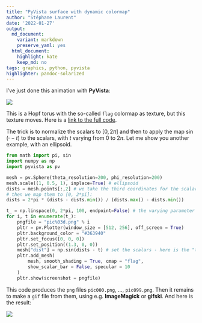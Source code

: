 ```yaml
---
title: "PyVista surface with dynamic colormap"
author: "Stéphane Laurent"
date: '2022-01-27'
output:
  md_document:
    variant: markdown
    preserve_yaml: yes
  html_document:
    highlight: kate
    keep_md: no
tags: graphics, python, pyvista
highlighter: pandoc-solarized
---
```


I've just done this animation with **PyVista**:

![](https://github.com/stla/PyVistaMiscellanous/raw/main/HopfTorusMovingFlag.gif)

This is a Hopf torus with the so-called `flag` colormap as texture, but this 
texture moves. Here is a 
[link to the full code](https://github.com/stla/PyVistaMiscellanous/blob/main/HopfTorus_MovingFlag.py).

The trick is to normalize the scalars to $[0, 2\pi]$ and then to apply the map 
$\sin(\cdot - t)$ to the scalars, with $t$ varying from $0$ to $2\pi$. Let me 
show you another example, with an ellipsoid.

```python
from math import pi, sin
import numpy as np
import pyvista as pv

mesh = pv.Sphere(theta_resolution=200, phi_resolution=200)
mesh.scale((1, 0.5, 1), inplace=True) # ellipsoid
dists = mesh.points[:,2] # we take the third coordinates for the scalars
# then we map them to [0, 2*pi]:
dists = 2*pi * (dists - dists.min()) / (dists.max() - dists.min())

t_ = np.linspace(0, 2*pi, 100, endpoint=False) # the varying parameter
for i, t in enumerate(t_):
    pngfile = "pic%03d.png" % i
    pltr = pv.Plotter(window_size = [512, 256], off_screen = True)
    pltr.background_color = "#363940"
    pltr.set_focus([0, 0, 0])
    pltr.set_position((1.3, 0, 0))
    mesh["dist"] = np.sin(dists - t) # set the scalars - here is the "trick"
    pltr.add_mesh(
        mesh, smooth_shading = True, cmap = "flag", 
        show_scalar_bar = False, specular = 10
    )
    pltr.show(screenshot = pngfile)
```

This code produces the `png` files `pic000.png`, ..., `pic099.png`. Then it 
remains to make a `gif` file from them, using e.g. **ImageMagick** 
or **gifski**. And here is the result:

![](figures/Ellipsoid_DynamicFlag.gif)

